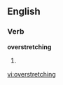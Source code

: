 ==English==

===Verb===
'''overstretching'''

# {{present participle of|[[overstretch]]}}

[[vi:overstretching]]
